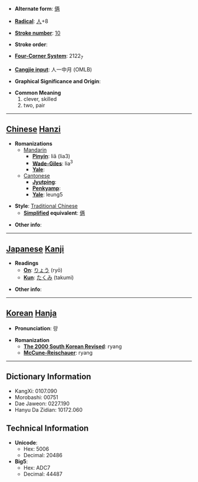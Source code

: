 * '''Alternate form''': [[俩]]

* '''[[Wiktionary:Chinese radical index| Radical]]''': [[Wiktionary:Chinese radical index 人|人]]+8

* '''[[Wiktionary:Chinese total strokes index|Stroke number]]''': [[Wiktionary:Chinese total strokes index 10|10]]

* '''Stroke order''': 

* '''[[Wiktionary:Chinese four corner index|Four-Corner System]]''': 2122<sub>7</sub>

* '''[[Wiktionary:Chinese Cangjie index|Cangjie input]]''': 人一中月 (OMLB)

* '''Graphical Significance and Origin''': 

* '''Common Meaning'''
*#clever, skilled
*# two, pair


----

== [[Chinese]] [[Hanzi]] ==

* '''Romanizations'''
** [[Mandarin]]
*** '''[[Pinyin]]''': liǎ (lia3)
*** '''[[Wade-Giles]]''': lia<sup>3</sup>
*** '''[[Yale]]''': 
**[[Cantonese]]
***'''[[Jyutping]]''':
***'''[[Penkyamp]]''': 
***'''[[Yale]]''': leung5

* '''Style''': [[Traditional Chinese]] 
** '''[[Simplified Chinese|Simplified]] equivalent''': [[俩]]

* '''Other info''': 

----

== [[Japanese]] [[Kanji]] ==

* '''Readings'''
** '''[[On]]''': [[りょう]] (ryō)
** '''[[Kun]]''': [[たくみ]] (takumi)

* '''Other info''':  

----

== [[Korean]] [[Hanja]] ==

* '''Pronunciation''': 량

* '''Romanization'''
** '''[[The 2000 South Korean Revised Romanization|The 2000 South Korean Revised]]''': ryang
** '''[[McCune-Reischauer]]''': ryang

----

== Dictionary Information ==

* KangXi: 0107.090
* Morobashi: 00751
* Dae Jaweon: 0227.190
* Hanyu Da Zidian: 10172.060

== Technical Information ==

* '''Unicode''':
** Hex: 5006
** Decimal: 20486
* '''Big5''':
** Hex: ADC7
** Decimal: 44487